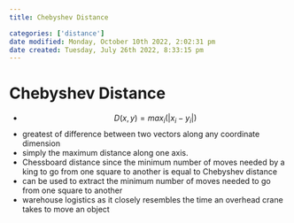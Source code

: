```yaml
---
title: Chebyshev Distance

categories: ['distance']
date modified: Monday, October 10th 2022, 2:02:31 pm
date created: Tuesday, July 26th 2022, 8:33:15 pm
---
```


# Chebyshev Distance
- $$D(x,y) = max_{i}(|x_{i}-y_{i}|)$$
- greatest of difference between two vectors along any coordinate dimension
- simply the maximum distance along one axis.
- Chessboard distance since the minimum number of moves needed by a king to go from one square to another is equal to Chebyshev distance
- can be used to extract the minimum number of moves needed to go from one square to another
- warehouse logistics as it closely resembles the time an overhead crane takes to move an object




